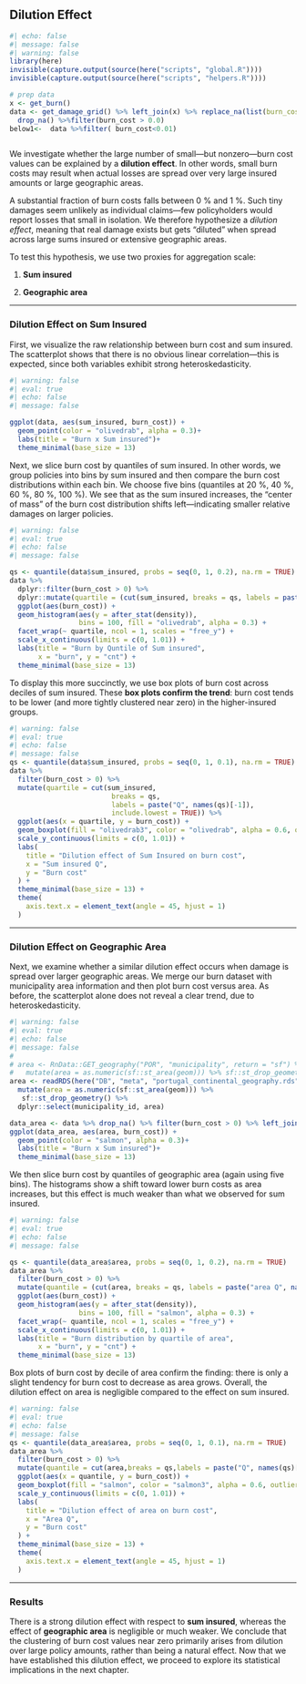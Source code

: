 ## Dilution Effect {#sec-energy-intro .unnumbered}

```r
#| echo: false
#| message: false
#| warning: false
library(here)
invisible(capture.output(source(here("scripts", "global.R"))))
invisible(capture.output(source(here("scripts", "helpers.R"))))

# prep data
x <- get_burn()
data <- get_damage_grid() %>% left_join(x) %>% replace_na(list(burn_cost = 0)) %>% 
  drop_na() %>%filter(burn_cost > 0.0)
below1<-  data %>%filter( burn_cost<0.01)



```

::: {.callout-tip title="Summary"}
We investigate whether the large number of small---but nonzero---burn cost values can be explained by a **dilution effect**. In other words, small burn costs may result when actual losses are spread over very large insured amounts or large geographic areas.
:::

A substantial fraction of burn costs falls between 0 % and 1 %. Such tiny damages seem unlikely as individual claims---few policyholders would report losses that small in isolation. We therefore hypothesize a *dilution effect*, meaning that real damage exists but gets "diluted" when spread across large sums insured or extensive geographic areas.

To test this hypothesis, we use two proxies for aggregation scale:

1.  **Sum insured**

2.  **Geographic area**

------------------------------------------------------------------------

### Dilution Effect on Sum Insured

First, we visualize the raw relationship between burn cost and sum insured. The scatterplot shows that there is no obvious linear correlation---this is expected, since both variables exhibit strong heteroskedasticity.


```r
#| warning: false
#| eval: true
#| echo: false
#| message: false

ggplot(data, aes(sum_insured, burn_cost)) +
  geom_point(color = "olivedrab", alpha = 0.3)+
  labs(title = "Burn x Sum insured")+
  theme_minimal(base_size = 13)
```

Next, we slice burn cost by quantiles of sum insured. In other words, we group policies into bins by sum insured and then compare the burn cost distributions within each bin. We choose five bins (quantiles at 20 %, 40 %, 60 %, 80 %, 100 %). We see that as the sum insured increases, the "center of mass" of the burn cost distribution shifts left—indicating smaller relative damages on larger policies.

```r
#| warning: false
#| eval: true
#| echo: false
#| message: false

qs <- quantile(data$sum_insured, probs = seq(0, 1, 0.2), na.rm = TRUE)
data %>% 
  dplyr::filter(burn_cost > 0) %>% 
  dplyr::mutate(quartile = (cut(sum_insured, breaks = qs, labels = paste("Sum insured on Q", names(qs)[-1]), include.lowest = TRUE))) %>%
  ggplot(aes(burn_cost)) +
  geom_histogram(aes(y = after_stat(density)),
                 bins = 100, fill = "olivedrab", alpha = 0.3) +
  facet_wrap(~ quartile, ncol = 1, scales = "free_y") +
  scale_x_continuous(limits = c(0, 1.01)) +
  labs(title = "Burn by Quntile of Sum insured",
       x = "burn", y = "cnt") +
  theme_minimal(base_size = 13)

```


To display this more succinctly, we use box plots of burn cost across deciles of sum insured. These **box plots confirm the trend**: burn cost tends to be lower (and more tightly clustered near zero) in the higher-insured groups.

```r
#| warning: false
#| eval: true
#| echo: false
#| message: false
qs <- quantile(data$sum_insured, probs = seq(0, 1, 0.1), na.rm = TRUE)
data %>% 
  filter(burn_cost > 0) %>% 
  mutate(quartile = cut(sum_insured,
                         breaks = qs,
                         labels = paste("Q", names(qs)[-1]),
                         include.lowest = TRUE)) %>%
  ggplot(aes(x = quartile, y = burn_cost)) +
  geom_boxplot(fill = "olivedrab3", color = "olivedrab", alpha = 0.6, outlier.size = 3) +
  scale_y_continuous(limits = c(0, 1.01)) +
  labs(
    title = "Dilution effect of Sum Insured on burn cost",
    x = "Sum insured Q",
    y = "Burn cost"
  ) +
  theme_minimal(base_size = 13) +
  theme(
    axis.text.x = element_text(angle = 45, hjust = 1)
  )
```

------------------------------------------------------------------------

### Dilution Effect on Geographic Area

Next, we examine whether a similar dilution effect occurs when damage is spread over larger geographic areas. We merge our burn dataset with municipality area information and then plot burn cost versus area. As before, the scatterplot alone does not reveal a clear trend, due to heteroskedasticity.

```r
#| warning: false
#| eval: true
#| echo: false
#| message: false
# 
# area <- RnData::GET_geography("POR", "municipality", return = "sf") %>%
#   mutate(area = as.numeric(sf::st_area(geom))) %>% sf::st_drop_geometry() %>% dplyr::select(municipality_id, area)
area <- readRDS(here("DB", "meta", "portugal_continental_geography.rds"))%>% 
  mutate(area = as.numeric(sf::st_area(geom))) %>%
   sf::st_drop_geometry() %>%
  dplyr::select(municipality_id, area)

data_area <- data %>% drop_na() %>% filter(burn_cost > 0) %>% left_join(area) 
ggplot(data_area, aes(area, burn_cost)) +
  geom_point(color = "salmon", alpha = 0.3)+
  labs(title = "Burn x Sum insured")+
  theme_minimal(base_size = 13)

```


We then slice burn cost by quantiles of geographic area (again using five bins). The histograms show a shift toward lower burn costs as area increases, but this effect is much weaker than what we observed for sum insured.

```r
#| warning: false
#| eval: true
#| echo: false
#| message: false

qs <- quantile(data_area$area, probs = seq(0, 1, 0.2), na.rm = TRUE)
data_area %>% 
  filter(burn_cost > 0) %>% 
  mutate(quantile = (cut(area, breaks = qs, labels = paste("area Q", names(qs)[-1]), include.lowest = TRUE))) %>%
  ggplot(aes(burn_cost)) +
  geom_histogram(aes(y = after_stat(density)),
                 bins = 100, fill = "salmon", alpha = 0.3) +
  facet_wrap(~ quantile, ncol = 1, scales = "free_y") +
  scale_x_continuous(limits = c(0, 1.01)) +
  labs(title = "Burn distribution by quartile of area",
       x = "burn", y = "cnt") +
  theme_minimal(base_size = 13)

```


Box plots of burn cost by decile of area confirm the finding: there is only a slight tendency for burn cost to decrease as area grows. Overall, the dilution effect on area is negligible compared to the effect on sum insured.

```r
#| warning: false
#| eval: true
#| echo: false
#| message: false
qs <- quantile(data_area$area, probs = seq(0, 1, 0.1), na.rm = TRUE)
data_area %>% 
  filter(burn_cost > 0) %>% 
  mutate(quantile = cut(area,breaks = qs,labels = paste("Q", names(qs)[-1]),include.lowest = TRUE)) %>%
  ggplot(aes(x = quantile, y = burn_cost)) +
  geom_boxplot(fill = "salmon", color = "salmon3", alpha = 0.6, outlier.size = 3) +
  scale_y_continuous(limits = c(0, 1.01)) +
  labs(
    title = "Dilution effect of area on burn cost",
    x = "Area Q",
    y = "Burn cost"
  ) +
  theme_minimal(base_size = 13) +
  theme(
    axis.text.x = element_text(angle = 45, hjust = 1)
  )

```

------------------------------------------------------------------------

### Results

::: {.callout-important title="Behavior of the Dilution Effect"}
There is a strong dilution effect with respect to **sum insured**, whereas the effect of **geographic area** is negligible or much weaker. We conclude that the clustering of burn cost values near zero primarily arises from dilution over large policy amounts, rather than being a natural effect. Now that we have established this dilution effect, we proceed to explore its statistical implications in the next chapter.
:::
